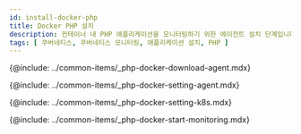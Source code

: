 ```yaml
---
id: install-docker-php
title: Docker PHP 설치
description: 컨테이너 내 PHP 애플리케이션을 모니터링하기 위한 에이전트 설치 단계입니다.
tags: [ 쿠버네티스, 쿠버네티스 모니터링, 애플리케이션 설치, PHP ]
---
```


<!--에이전트 다운로드-->
{@include: ../common-items/_php-docker-download-agent.mdx} 

<!--에이전트 설정-->
{@include: ../common-items/_php-docker-setting-agent.mdx}

<!--K8s 환경 변수 및 볼률 설정-->
{@include: ../common-items/_php-docker-setting-k8s.mdx} 

<!--모니터링 시작하기-->
{@include: ../common-items/_php-docker-start-monitoring.mdx}